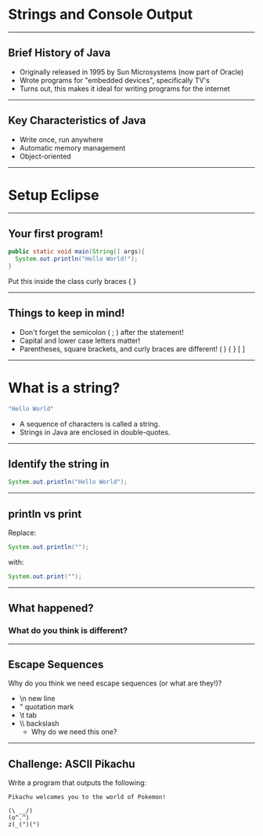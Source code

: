 
# Strings and Console Output

---

## Brief History of Java

- Originally released in 1995 by Sun Microsystems (now part of Oracle)
- Wrote programs for "embedded devices", specifically TV's
- Turns out, this makes it ideal for writing programs for the internet

---

## Key Characteristics of Java

- Write once, run anywhere
- Automatic memory management
- Object-oriented

---

# Setup Eclipse 

---

## Your first program!

```java
public static void main(String[] args){
  System.out.println("Hello World!");
}
```

Put this inside the class curly braces { }

---

## Things to keep in mind!

- Don't forget the semicolon ( ; ) after the statement!
- Capital and lower case letters matter!
- Parentheses, square brackets, and curly braces are different! ( ) { } [ ]

---

# What is a string?

```java
"Hello World"
```

- A sequence of characters is called a string.
- Strings in Java are enclosed in double-quotes.

---

## Identify the string in 

```java
System.out.println("Hello World");
```

---

## println vs print

Replace: 
```java
System.out.println("");
```

with: 
```java
System.out.print("");
```

---

## What happened?

### What do you think is different?

---

## Escape Sequences

Why do you think we need escape sequences (or what are they!)?
- \n new line
- \" quotation mark
- \t tab
- \\\\ backslash
  - Why do we need this one?

---

## Challenge: ASCII Pikachu

Write a program that outputs the following:

```raw
Pikachu welcomes you to the world of Pokemon!

(\ __/)
(o^.^)
z(_(")(")
```
